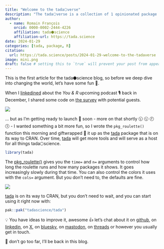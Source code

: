 ```yaml
---
title: "Welcome to the tada⬡verse"
description: "The tada⬡verse is a collection of 1 opinionated package for tada⬡science. Deleloped by the tada⬡science team of 😷 1, the tada⬡verse is built to flip and spin data 📊 into tada 🎉."
author:
  - name: Romain François
    orcid: 0000-0002-2444-4226
    affiliation: tada⬢science
    affiliation-url: https://tada.science
date: 2024-01-29
categories: [tada, package, R]
citation: 
  url: https://tada.science/posts/2024-01-29-welcome-to-the-tadaverse
image: mini.png
draft: false # setting this to `true` will prevent your post from appearing on your listing page until you're ready!
---
```


This is the first article for the tada⬢science blog, so before we deep dive into changing the world, let's have some fun 🛝.

When I [linkedined](https://www.linkedin.com/posts/romain-francois_im-happy-to-share-so-lets-do-some-activity-7142468020257386496-ZjC_) about the *You & R* upcoming podcast 🎙️ back in December, I shared some code on [the survey](https://bit.ly/you-and-R) with potential guests.

![](survey.png)

... but as I'm getting ready to launch 🚀 soon - more on that shortly 🕥 🕥 🕗 🕔  - I wanted something a bit more fun, so I wrote the `pkg_roulette()` function this morning and giftwrapped 🎁 it up as the [tada](https://tada.tada.science) package that is on its way to CRAN. Over time, [tada](https://tada.tada.science) will get more tools and will serve as a host for all things tada⬡science.

```r
library(tada)
```

The [pkg_roulette()](http://tada.tada.science/reference/pkg_roulette.html) gives you the `time=` and `n=` arguments to control how long the roulette runs and how many packages it shows. It goes increasingly slowly during that time. You can also control the colors it uses with the `cols=` argument. But you don't need to, the defaults are fine.

![](roulette.gif)

[tada](https://tada.tada.science) is on its way to CRAN, but you don't need to wait, and you can start using it right now with:

```r
pak::pak("tadascience/tada")
```

💡 You have ideas to improve it, awesome 👍 let's chat about it on [github](https://github.com/tadascience/tada), on [linkedin](https://www.linkedin.com/posts/romain-francois_welcome-to-the-tadaverse-i-played-activity-7157690935936499713-gxoA), on [X](https://x.com/romain_francois/status/1751951394439913520?s=20), on [bluesky](https://bsky.app/profile/romainfrancois.bsky.social/post/3kk4ov2vgs52v), on [mastodon](https://mastodon.social/@romainfrancois/111839335940660715), on [threads](https://www.threads.net/@romain_francois) or however you usually get in touch.

🦘 don't go too far, I'll be back in this blog.
